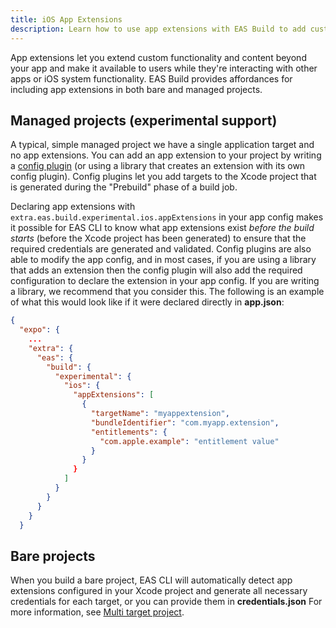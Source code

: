 ```yaml
---
title: iOS App Extensions
description: Learn how to use app extensions with EAS Build to add custom functionality.
---
```


App extensions let you extend custom functionality and content beyond your app and make it available to users while they're interacting with other apps or iOS system functionality. EAS Build provides affordances for including app extensions in both bare and managed projects.

## Managed projects (experimental support)

A typical, simple managed project we have a single application target and no app extensions. You can add an app extension to your project by writing a [config plugin](../../guides/config-plugins) (or using a library that creates an extension with its own config plugin). Config plugins let you add targets to the Xcode project that is generated during the "Prebuild" phase of a build job.

Declaring app extensions with `extra.eas.build.experimental.ios.appExtensions` in your app config makes it possible for EAS CLI to know what app extensions exist _before the build starts_ (before the Xcode project has been generated) to ensure that the required credentials are generated and validated. Config plugins are also able to modify the app config, and in most cases, if you are using a library that adds an extension then the config plugin will also add the required configuration to declare the extension in your app config. If you are writing a library, we recommend that you consider this. The following is an example of what this would look like if it were declared directly in **app.json**:

```json app.json
{
  "expo": {
    ...
    "extra": {
      "eas": {
        "build": {
          "experimental": {
            "ios": {
              "appExtensions": [
                {
                  "targetName": "myappextension",
                  "bundleIdentifier": "com.myapp.extension",
                  "entitlements": {
                    "com.apple.example": "entitlement value"
                  }
                }
              }
            ]
          }
        }
      }
    }
  }
```

## Bare projects

When you build a bare project, EAS CLI will automatically detect app extensions configured in your Xcode project and generate all necessary credentials for each target, or you can provide them in **credentials.json** For more information, see [Multi target project](/app-signing/local-credentials/#multi-target-project).
